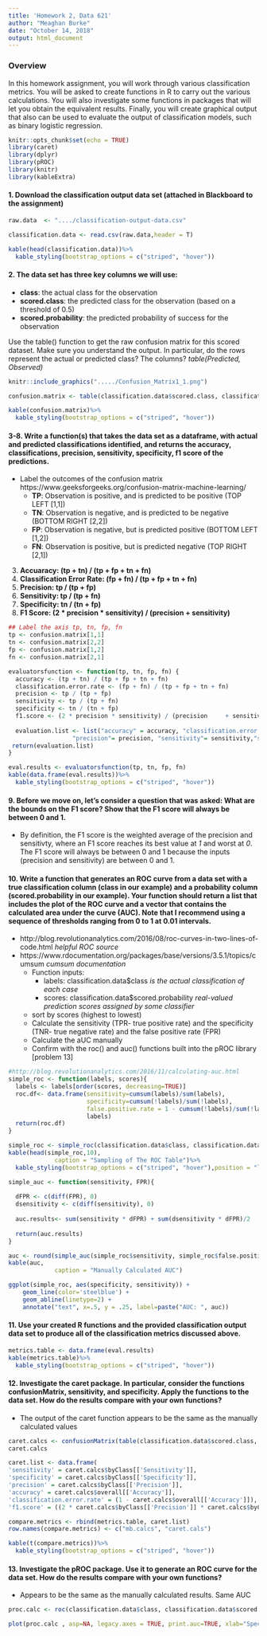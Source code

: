 ---
title: 'Homework 2, Data 621'
author: "Meaghan Burke"
date: "October 14, 2018"
output: html_document
---

### Overview


In this homework assignment, you will work through various classification metrics. You will be asked to create
functions in R to carry out the various calculations. You will also investigate some functions in packages that will let
you obtain the equivalent results. Finally, you will create graphical output that also can be used to evaluate the
output of classification models, such as binary logistic regression.

```{r setup, include=FALSE}
knitr::opts_chunk$set(echo = TRUE)
library(caret)
library(dplyr)
library(pROC)
library(knitr)
library(kableExtra)
```

####  1. Download the classification output data set (attached in Blackboard to the assignment)

```{r echo = FALSE}

raw.data  <- "..../classification-output-data.csv"

classification.data <- read.csv(raw.data,header = T)

kable(head(classification.data))%>%
  kable_styling(bootstrap_options = c("striped", "hover"))
```

#### 2. The data set has three key columns we will use:

- **class**: the actual class for the observation
- **scored.class**: the predicted class for the observation (based on a threshold of 0.5)
- **scored.probability**: the predicted probability of success for the observation

Use the table() function to get the raw confusion matrix for this scored dataset. Make sure you understand
the output. In particular, do the rows represent the actual or predicted class? The columns? *table(Predicted, Observed)*

```{r pressure, echo=FALSE, fig.cap="**Confusion Matrix**", out.width = '50%'}
knitr::include_graphics("...../Confusion_Matrix1_1.png")
```

```{r echo = FALSE}
confusion.matrix <- table(classification.data$scored.class, classification.data$class)

kable(confusion.matrix)%>%
  kable_styling(bootstrap_options = c("striped", "hover"))
```


#### 3-8. Write a function(s) that takes the data set as a dataframe, with actual and predicted classifications identified, and returns the accuracy, classifications, precision, sensitivity, specificity, f1 score of the predictions.

- Label the outcomes of the confusion matrix https://www.geeksforgeeks.org/confusion-matrix-machine-learning/
    - **TP**: Observation is positive, and is predicted to be positive (TOP LEFT [1,1])
    - **TN**: Observation is negative, and is predicted to be negative (BOTTOM RIGHT [2,2])
    - **FP**: Observation is negative, but is predicted positive (BOTTOM LEFT [1,2])
    - **FN**: Observation is positive, but is predicted negative (TOP RIGHT [2,1])
    
3. **Accuaracy: (tp + tn) / (tp + fp + tn + fn)**
4. **Classification Error Rate: (fp + fn) / (tp + fp + tn + fn)**
5. **Precision: tp / (tp + fp)**
6. **Sensitivity: tp / (tp + fn)**
7. **Specificity: tn / (tn + fp)**
8. **F1 Score: (2 * precision * sensitivity) / (precision     + sensitivity)**



```{r echo = FALSE}
## Label the axis tp, tn, fp, fn
tp <- confusion.matrix[1,1]
tn <- confusion.matrix[2,2]
fp <- confusion.matrix[1,2]
fn <- confusion.matrix[2,1]

```

```{r echo = FALSE}
evaluatorsfunction <- function(tp, tn, fp, fn) {
  accuracy <- (tp + tn) / (tp + fp + tn + fn)
  classification.error.rate <- (fp + fn) / (tp + fp + tn + fn)
  precision <- tp / (tp + fp)
  sensitivity <- tp / (tp + fn)
  specificity <- tn / (tn + fp)
  f1.score <- (2 * precision * sensitivity) / (precision     + sensitivity)
  
  evaluation.list <- list("accuracy" = accuracy, "classification.error.rate" = classification.error.rate,
                  "precision"= precision, "sensitivity"= sensitivity,"specificity"= specificity, "f1.score"= f1.score )
 return(evaluation.list)
}

eval.results <- evaluatorsfunction(tp, tn, fp, fn)
kable(data.frame(eval.results))%>%
  kable_styling(bootstrap_options = c("striped", "hover"))

```

#### 9. Before we move on, let's consider a question that was asked: What are the bounds on the F1 score? Show that the F1 score will always be between 0 and 1.

- By definition, the F1 score is the weighted average of the precision and sensitivty, where an F1 score reaches its best value at *1* and worst at *0*. The F1 score will always be between 0 and 1 because the inputs (precision and sensitivity) are between 0 and 1.


#### 10. Write a function that generates an ROC curve from a data set with a true classification column (class in our example) and a probability column (scored.probability in our example). Your function should return a list that includes the plot of the ROC curve and a vector that contains the calculated area under the curve (AUC). Note that I recommend using a sequence of thresholds ranging from 0 to 1 at 0.01 intervals.

- http://blog.revolutionanalytics.com/2016/08/roc-curves-in-two-lines-of-code.html  *helpful ROC source*
- https://www.rdocumentation.org/packages/base/versions/3.5.1/topics/cumsum *cumsum documentation*
  - Function inputs:
    - labels: classification.data$class *is the actual classification of each case*
    - scores: classification.data$scored.probability *real-valued prediction scores assigned by some classifier*
  - sort by scores (highest to lowest)
  - Calculate the sensitivity (TPR- true positive rate) and the specificity (TNR- true negative rate) and the false positive rate (FPR)
  - Calculate the aUC manually 
  - Confirm with the roc() and auc() functions built into the pROC library [problem 13]

```{r echo = FALSE}

#http://blog.revolutionanalytics.com/2016/11/calculating-auc.html
simple_roc <- function(labels, scores){
  labels <- labels[order(scores, decreasing=TRUE)]
  roc.df<- data.frame(sensitivity=cumsum(labels)/sum(labels), 
                      specificity=cumsum(!labels)/sum(!labels),
                      false.positive.rate = 1 - cumsum(!labels)/sum(!labels),
                      labels)
  return(roc.df)
}

simple_roc <- simple_roc(classification.data$class, classification.data$scored.probability)
kable(head(simple_roc,10),
             caption = "Sampling of The ROC Table")%>%
  kable_styling(bootstrap_options = c("striped", "hover"),position = "left")
```


```{r echo = FALSE}
simple_auc <- function(sensitivity, FPR){
  
  dFPR <- c(diff(FPR), 0)
  dsensitivity <- c(diff(sensitivity), 0)
  
  auc.results<- sum(sensitivity * dFPR) + sum(dsensitivity * dFPR)/2
  
  return(auc.results)
}

auc <- round(simple_auc(simple_roc$sensitivity, simple_roc$false.positive.rate),4)
kable(auc,
             caption = "Manually Calculated AUC")
```
```{r echo = FALSE}
ggplot(simple_roc, aes(specificity, sensitivity)) + 
    geom_line(color='steelblue') + 
    geom_abline(linetype=2) +
    annotate("text", x=.5, y = .25, label=paste("AUC: ", auc))
```






#### 11. Use your created R functions and the provided classification output data set to produce all of the classification metrics discussed above.

```{r echo = FALSE}
metrics.table <- data.frame(eval.results)
kable(metrics.table)%>%
  kable_styling(bootstrap_options = c("striped", "hover"))
```


#### 12. Investigate the caret package. In particular, consider the functions confusionMatrix, sensitivity, and specificity. Apply the functions to the data set. How do the results compare with your own functions?

- The output of the caret function appears to be the same as the manually calculated values 

```{r echo = FALSE}
caret.calcs <- confusionMatrix(table(classification.data$scored.class, classification.data$class))
caret.calcs
```

```{r echo = FALSE}
caret.list <- data.frame(
'sensitivity' = caret.calcs$byClass[['Sensitivity']],
'specificity' = caret.calcs$byClass[['Specificity']],
'precision' = caret.calcs$byClass[['Precision']],
'accuracy' = caret.calcs$overall[['Accuracy']],
'classification.error.rate' = (1 - caret.calcs$overall[['Accuracy']]), 
'f1.score' = ((2 * caret.calcs$byClass[['Precision']] * caret.calcs$byClass[['Sensitivity']]) / (caret.calcs$byClass[['Precision']]     + caret.calcs$byClass[['Sensitivity']])))

compare.metrics <- rbind(metrics.table, caret.list)
row.names(compare.metrics) <- c("mb.calcs", "caret.cals")

kable(t(compare.metrics))%>%
  kable_styling(bootstrap_options = c("striped", "hover"))
```


#### 13. Investigate the pROC package. Use it to generate an ROC curve for the data set. How do the results compare with your own functions?

- Appears to be the same as the manually calculated results. Same AUC
```{r echo = FALSE}
proc.calc <- roc(classification.data$class, classification.data$scored.probability)

plot(proc.calc , asp=NA, legacy.axes = TRUE, print.auc=TRUE, xlab="Specificity")
```


